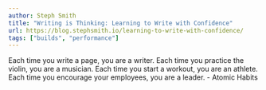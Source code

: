 ```yaml
---
author: Steph Smith
title: "Writing is Thinking: Learning to Write with Confidence"
url: https://blog.stephsmith.io/learning-to-write-with-confidence/
tags: ["builds", "performance"]
---
```


Each time you write a page, you are a writer. Each time you practice the violin, you are a musician. Each time you start a workout, you are an athlete. Each time you encourage your employees, you are a leader. - Atomic Habits
